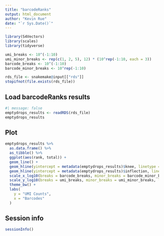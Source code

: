 ```yaml
---
title: "barcodeRanks"
output: html_document
author: "Kevin Rue"
date: "`r Sys.Date()`"
---
```


```r
library(S4Vectors)
library(scales)
library(tidyverse)
```

```r
umi_breaks <- 10^(-1:10)
umi_minor_breaks <- rep(c(1, 2, 5), 12) * (10^rep(-1:10, each = 3))
barcode_breaks <- 10^(-1:10)
barcode_minor_breaks <- 10^rep(-1:10)
```

```r
rds_file <- snakemake@input[["rds"]]
stopifnot(file.exists(rds_file))
```

## Load barcodeRanks results

```r
#| message: false
emptydrops_results <- readRDS(rds_file)
emptydrops_results
```

## Plot

```r
emptydrops_results %>%
  as.data.frame() %>%
  as_tibble() %>%
  ggplot(aes(rank, total)) +
  geom_line() +
  geom_hline(yintercept = metadata(emptydrops_results)$knee, linetype = "dashed", color = "red") +
  geom_hline(yintercept = metadata(emptydrops_results)$inflection, linetype = "dashed", color = "orange") +
  scale_x_log10(breaks = barcode_breaks, minor_breaks = barcode_minor_breaks, labels = label_number(scale_cut = cut_short_scale())) +
  scale_y_log10(breaks = umi_breaks, minor_breaks = umi_minor_breaks, labels = label_number(scale_cut = cut_short_scale())) +
  theme_bw() +
  labs(
    y = "UMI Counts",
    x = "Barcodes"
  )
```

## Session info

```r
sessionInfo()
```
